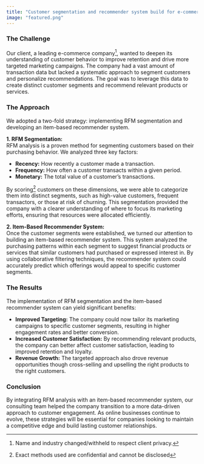 ```yaml
---
title: "Customer segmentation and recommender system build for e-commerce company"  
image: "featured.png"  
---
```


### The Challenge

Our client, a leading e-commerce company[^1], wanted to deepen its understanding of customer behavior to improve retention and drive more targeted marketing campaigns. The company had a vast amount of transaction data but lacked a systematic approach to segment customers and personalize recommendations. The goal was to leverage this data to create distinct customer segments and recommend relevant products or services.

### The Approach

We adopted a two-fold strategy: implementing RFM segmentation and developing an item-based recommender system.

**1. RFM Segmentation:**  
RFM analysis is a proven method for segmenting customers based on their purchasing behavior. We analyzed three key factors:

- **Recency:** How recently a customer made a transaction.
- **Frequency:** How often a customer transacts within a given period.
- **Monetary:** The total value of a customer’s transactions.

By scoring[^2] customers on these dimensions, we were able to categorize them into distinct segments, such as high-value customers, frequent transactors, or those at risk of churning. This segmentation provided the company with a clearer understanding of where to focus its marketing efforts, ensuring that resources were allocated efficiently.

**2. Item-Based Recommender System:**  
Once the customer segments were established, we turned our attention to building an item-based recommender system. This system analyzed the purchasing patterns within each segment to suggest financial products or services that similar customers had purchased or expressed interest in. By using collaborative filtering techniques, the recommender system could accurately predict which offerings would appeal to specific customer segments.

### The Results

The implementation of RFM segmentation and the item-based recommender system can yield significant benefits:

- **Improved Targeting:** The company could now tailor its marketing campaigns to specific customer segments, resulting in higher engagement rates and better conversion.
- **Increased Customer Satisfaction:** By recommending relevant products, the company can better affect customer satisfaction, leading to improved retention and loyalty.
- **Revenue Growth:** The targeted approach also drove revenue opportunities though cross-selling and upselling the right products to the right customers.  

### Conclusion

By integrating RFM analysis with an item-based recommender system, our consulting team helped the company transition to a more data-driven approach to customer engagement. As online businesses continue to evolve, these strategies will be essential for companies looking to maintain a competitive edge and build lasting customer relationships.  

[^1]: Name and industry changed/withheld to respect client privacy.  
[^2]: Exact methods used are confidential and cannot be disclosed   